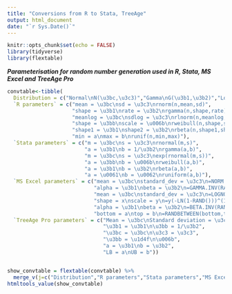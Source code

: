 ```yaml
---
title: "Conversions from R to Stata, TreeAge"
output: html_document
date: "`r Sys.Date()`"
---
```


```r
knitr::opts_chunk$set(echo = FALSE)
library(tidyverse)
library(flextable)

```

***Parameterisation for random number generation used in R, Stata, MS Excel and TreeAge Pro***
```r
convtable<-tibble(
  Distribution = c("Normal\nN(\u3bc,\u3c3)","Gamma\nG(\u3b1,\u3b2)","Log-Normal\nLN(\u3bc,\u3c3)","Weibull\nWeib(\u3bb,\u006b)","Beta\nBeta(\u3b1,\u3b2)","Uniform\nU(\u0061,\u0062)"),
  `R parameters` = c("mean = \u3bc\nsd = \u3c3\nrnorm(n,mean,sd)",
                     "shape = \u3b1\nrate = \u3b2\nrgamma(n,shape,rate)",
                     "meanlog = \u3bc\nsdlog = \u3c3\nrlnorm(n,meanlog,sdlog)",
                     "shape = \u3bb\nscale = \u006b\nrweibull(n,shape,scale)",
                     "shape1 = \u3b1\nshape2 = \u3b2\nrbeta(n,shape1,shape2)",
                     "min = a\nmax = b\nrunif(n,min,max)"),
  `Stata parameters` = c("m = \u3bc\ns = \u3c3\nrnormal(m,s)",
                         "a = \u3b1\nb = 1/\u3b2\nrgamma(a,b)",
                         "m = \u3bc\ns = \u3c3\nexp(rnormal(m,s))",
                         "a = \u3bb\nb = \u006b\nrweibull(a,b)",
                         "a = \u3b1\nb = \u3b2\nrbeta(a,b)",
                         "a = \u0061\nb = \u0062\nruniform(a,b)"),
  `MS Excel parameters` = c("mean = \u3bc\nstandard_dev = \u3c3\n=NORM.INV(RAND(),mean,standard_dev)",
                            "alpha = \u3b1\nbeta = \u3b2\n=GAMMA.INV(RAND(),alpha,beta)",
                            "mean = \u3bc\nstandard_dev = \u3c3\n=LOGNORM.INV(RAND(),mean,standard_dev)",
                            "shape = x\nscale = y\n=y(-LN(1-RAND()))^(1/x)",
                            "alpha = \u3b1\nbeta = \u3b2\n=BETA.INV(RAND(),alpha,beta)",
                            "bottom = a\ntop = b\n=RANDBETWEEN(bottom,top)"),
  `TreeAge Pro parameters` = c("Mean = \u3bc\nStandard deviation = \u3c3",
                               "\u3b1 = \u3b1\n\u3bb = 1/\u3b2",
                               "\u3bc = \u3bc\n\u3c3 = \u3c3",
                               "\u3bb = \u1d4f\n\u006b",
                               "a = \u3b1\nb = \u3b2",
                               "LB = a\nUB = b"))


show_convtable = flextable(convtable) %>% 
  merge_v(j=c("Distribution","R parameters","Stata parameters","MS Excel parameters","TreeAge Pro parameters")) %>% theme_box %>% width(width=c(1.75,2,2,2,2))
htmltools_value(show_convtable)

```
